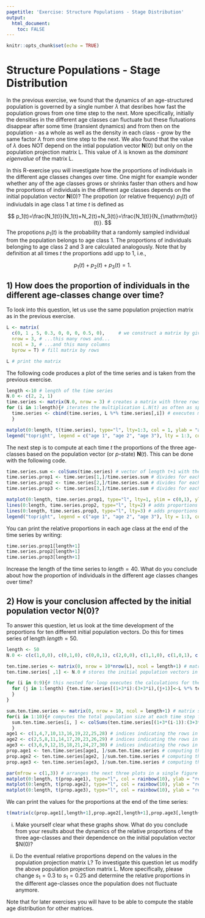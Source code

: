 ```yaml
---
pagetitle: 'Exercise: Structure Populations - Stage Distribution'
output: 
  html_document:
    toc: FALSE
---
```


```r
knitr::opts_chunk$set(echo = TRUE)
```

# Structure Populations - Stage Distribution {.tabset}

In the previous exercise, we found that the dynamics of an age-structured population is governed by a single number $\lambda$ that desribes how fast the population grows from one time step to the next. More specifically, initially the densities in the different age classes can fluctuate but these flutuations disappear after some time (transient dynamics) and from then on the population - as a whole as well as the density in each class - grow by the same factor $\lambda$ from one time step to the next. We also found that the value of $\lambda$ does NOT depend on the intial population vector $\mathbf N(0)$ but only on the population projection matrix $\mathsf L$. This value of $\lambda$ is known as the *dominant eigenvalue* of the matrix $\mathsf L$.

In this R-exercise you will investigate how the proportions of individuals in the different age classes changes over time. One might for example wonder whether any of the age classes grows or shrinks faster than others and how the proportions of individuals in the different age classes depends on the initial population vector $\mathbf N(0)$? The propotion (or relative frequency) $p_1(t)$ of indiviudals in age class 1 at time $t$ is defined as

$$
p_1(t)=\frac{N_1(t)}{N_1(t)+N_2(t)+N_3(t)}=\frac{N_1(t)}{N_{\mathrm{tot}}(t)}.
$$
The propotions $p_1(t)$ is the probability that a randomly sampled individual from the population belongs to age class 1. The proportions of individuals belonging to age class 2 and 3 are calculated analogously. Note that by definition at all times $t$ the proportions add upp to 1, i.e.,

$$
p_1(t)+p_2(t)+p_3(t)=1.
$$

## 1) How does the proportion of individuals in the different age-classes change over time?

To look into this question, let us use the same population projection matrix as in the previous exercise.

```r
L <- matrix(
  c(0, 1 , 5, 0.3, 0, 0, 0, 0.5, 0),	 # we construct a matrix by giving all its entries in a single vector, which we then split into...
  nrow = 3, # ...this many rows and...
  ncol = 3, # ...and this many columns
  byrow = T) # fill matrix by rows

L # print the matrix
```

The following code produces a plot of the time series and is taken from the previous exercise.

```r
length <-10 # length of the time series
N.0 <- c(2, 2, 1)
time.series <- matrix(N.0, nrow = 3) # creates a matrix with three rows, called times.series, in which we will store the time series
for (i in 1:length){# iterates the multiplication L.N(t) as often as specified by the parameter "length"
  time.series <- cbind(time.series, L %*% time.series[,i]) # executes multiplication of the matrix L with current population vector and stores adds the result as a new column to the matrix time.series
  }

matplot(0:length, t(time.series), type="l", lty=1:3, col = 1, ylab = "abundance", xlab = "time") # plots the time.series for each age-class
legend("topright", legend = c("age 1", "age 2", "age 3"), lty = 1:3, col = 1, bty = "N", horiz = TRUE) # adds a legend
```

The next step is to compute at each time $t$ the proportions of the three age-classes based on the population vector (or $p$-state) $\mathbf{N}(t)$. This can be done with the following code.

```r
time.series.sum <- colSums(time.series) # vector of length t+1 with the summed abundances at each time step
time.series.prop1 <- time.series[1,]/time.series.sum # divides for each t the density of individuals at age 1 by total density at that time
time.series.prop2 <- time.series[2,]/time.series.sum # divides for each t the density of individuals at age 2 by total density at that time
time.series.prop3 <- time.series[3,]/time.series.sum # divides for each t the density of individuals at age 3 by total density at that time

matplot(0:length, time.series.prop1, type="l", lty=1, ylim = c(0,1), ylab = "proportions", xlab = "time") # plots proportions of individuals in age class 1 for the whole time series
lines(0:length, time.series.prop2, type="l", lty=2) # adds proportions for age class 2 to the same plot
lines(0:length, time.series.prop3, type="l", lty=3) # adds proportions for age class 3 to the same plot
legend("topright", legend = c("age 1", "age 2", "age 3"), lty = 1:3, col = 1, bty = "N", horiz = TRUE)
```

You can print the relative proportions in each age class at the end of the time series by writing:

```r
time.series.prop1[length+1]
time.series.prop2[length+1]
time.series.prop3[length+1]
```

Increase the length of the time series to $length=40$. What do you conclude about how the proportion of individuals in the different age classes changes over time?

## 2) How is your conclusion affected by the initial population vector $\mathbf N(0)$?

To answer this question, let us look at the time development of the proportions for ten different initial population vectors. Do this for times series of length $length=50$.

```r
length <- 50
N.0 <- c(c(1,0,0), c(0,1,0), c(0,0,1), c(2,0,0), c(1,1,0), c(1,0,1), c(0,1,1), c(2,1,0), c(2,0,1), c(0,2,1)) # vector containing ten different initial population vectors N(0)

ten.time.series <- matrix(0, nrow = 10*nrow(L), ncol = length+1) # matrix in which we will store ten time series simultaneously
ten.time.series[ ,1] <- N.0 # stores the initial population vectors in the first column of that matrix

for (i in 0:9){# this nested for-loop executes the calculations for the ten time series simultaneously
  for (j in 1:length) {ten.time.series[(1+3*i):(3+3*i),(j+1)]<-L %*% ten.time.series[(1+3*i):(3+3*i),j]
  }
}

sum.ten.time.series <- matrix(0, nrow = 10, ncol = length+1) # matrix storing the sum for the ten time series
for(i in 1:10){# computes the total population size at each time step for each of the ten time series
  sum.ten.time.series[i, ] <- colSums(ten.time.series[(1+3*(i-1)):(3+3*(i-1)), ])
  }
age1 <- c(1,4,7,10,13,16,19,22,25,28) # indices indicating the rows in which the first age class is stored
age2 <- c(2,5,8,11,14,17,20,23,26,29) # indices indicating the rows in which the second age class is stored
age3 <- c(3,6,9,12,15,18,21,24,27,30) # indices indicating the rows in which the third age class is stored
prop.age1 <- ten.time.series[age1, ]/sum.ten.time.series # computing the relative proportion of individuals in age class 1
prop.age2 <- ten.time.series[age2, ]/sum.ten.time.series # computing the relative proportion of individuals in age class 2
prop.age3 <- ten.time.series[age3, ]/sum.ten.time.series # computing the relative proportion of individuals in age class 3

par(mfrow = c(1,3)) # arranges the next three plots in a single figure
matplot(0:length, t(prop.age1), type="l", col = rainbow(10), ylab = "relative proportion in age class 1", xlab = "time") # plot of the relative proportions
matplot(0:length, t(prop.age2), type="l", col = rainbow(10), ylab = "relative proportion in age class 2", xlab = "time")
matplot(0:length, t(prop.age3), type="l", col = rainbow(10), ylab = "relative proportion in age class 3", xlab = "time")
```

We can print the values for the proportions at the end of the time series:

```r
t(matrix(c(prop.age1[,length+1],prop.age2[,length+1],prop.age3[,length+1]), nrow = 10)) # produces a matrix that in each colum contains the final proportion for a different initial population vector N(0).
```

i) Make yourself clear what these graphs show. What do you conclude from your results about the dynamics of the relative proportions of the three age-classes and their dependence on the initial population vector $\mathbf N(0)?

ii) Do the eventual relative proportions depend on the values in the population projection matrix $\mathsf L$? To investigate this question let us modify the above population projection matrix L. More specifically, please change $s_1=0.3$ to $s_1=0.25$ and determine the relative proportions in the different age-classes once the population does not fluctuate anymore.

Note that for later exercises you will have to be able to compute the stable age distribution for other matrices.
